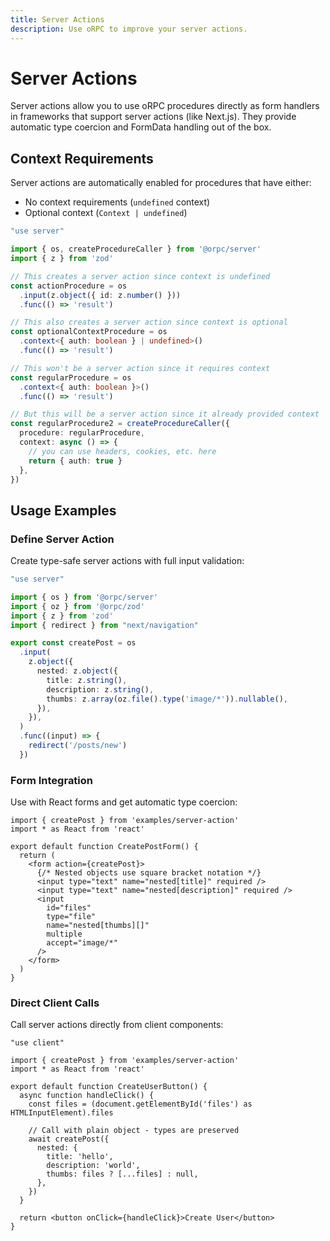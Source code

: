 ```yaml
---
title: Server Actions
description: Use oRPC to improve your server actions.
---
```


# Server Actions

Server actions allow you to use oRPC procedures directly as form handlers in frameworks that support server actions (like Next.js). They provide automatic type coercion and FormData handling out of the box.

## Context Requirements

Server actions are automatically enabled for procedures that have either:
- No context requirements (`undefined` context)
- Optional context (`Context | undefined`)

```ts twoslash
"use server"

import { os, createProcedureCaller } from '@orpc/server'
import { z } from 'zod'

// This creates a server action since context is undefined
const actionProcedure = os
  .input(z.object({ id: z.number() }))
  .func(() => 'result')

// This also creates a server action since context is optional
const optionalContextProcedure = os
  .context<{ auth: boolean } | undefined>()
  .func(() => 'result')

// This won't be a server action since it requires context
const regularProcedure = os
  .context<{ auth: boolean }>()
  .func(() => 'result')

// But this will be a server action since it already provided context
const regularProcedure2 = createProcedureCaller({
  procedure: regularProcedure,
  context: async () => {
    // you can use headers, cookies, etc. here
    return { auth: true }
  },
})
```

## Usage Examples

### Define Server Action

Create type-safe server actions with full input validation:

```ts twoslash
"use server"

import { os } from '@orpc/server'
import { oz } from '@orpc/zod'
import { z } from 'zod'
import { redirect } from "next/navigation"

export const createPost = os
  .input(
    z.object({
      nested: z.object({
        title: z.string(),
        description: z.string(),
        thumbs: z.array(oz.file().type('image/*')).nullable(),
      }),
    }),
  )
  .func((input) => {
    redirect('/posts/new')
  })
```

### Form Integration

Use with React forms and get automatic type coercion:

```tsx twoslash
import { createPost } from 'examples/server-action'
import * as React from 'react'

export default function CreatePostForm() {
  return (
    <form action={createPost}>
      {/* Nested objects use square bracket notation */}
      <input type="text" name="nested[title]" required />
      <input type="text" name="nested[description]" required />
      <input
        id="files"
        type="file"
        name="nested[thumbs][]"
        multiple
        accept="image/*"
      />
    </form>
  )
}
```

### Direct Client Calls

Call server actions directly from client components:

```tsx twoslash
"use client"

import { createPost } from 'examples/server-action'
import * as React from 'react'

export default function CreateUserButton() {
  async function handleClick() {
    const files = (document.getElementById('files') as HTMLInputElement).files

    // Call with plain object - types are preserved
    await createPost({
      nested: {
        title: 'hello',
        description: 'world',
        thumbs: files ? [...files] : null,
      },
    })
  }

  return <button onClick={handleClick}>Create User</button>
}
```